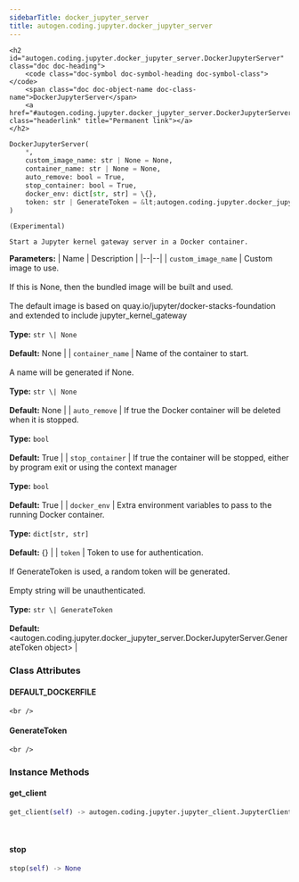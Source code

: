 ```yaml
---
sidebarTitle: docker_jupyter_server
title: autogen.coding.jupyter.docker_jupyter_server
---
```


    <h2 id="autogen.coding.jupyter.docker_jupyter_server.DockerJupyterServer" class="doc doc-heading">
        <code class="doc-symbol doc-symbol-heading doc-symbol-class"></code>
        <span class="doc doc-object-name doc-class-name">DockerJupyterServer</span>
        <a href="#autogen.coding.jupyter.docker_jupyter_server.DockerJupyterServer" class="headerlink" title="Permanent link"></a>
    </h2>

```python
DockerJupyterServer(
    *,
    custom_image_name: str | None = None,
    container_name: str | None = None,
    auto_remove: bool = True,
    stop_container: bool = True,
    docker_env: dict[str, str] = \{},
    token: str | GenerateToken = &lt;autogen.coding.jupyter.docker_jupyter_server.DockerJupyterServer.GenerateToken object>
)
```

    (Experimental)
    
    Start a Jupyter kernel gateway server in a Docker container.

<b>Parameters:</b>
| Name | Description |
|--|--|
| `custom_image_name` | Custom image to use.<br/><br/>If this is None, then the bundled image will be built and used.<br/><br/>The default image is based on quay.io/jupyter/docker-stacks-foundation and extended to include jupyter_kernel_gateway<br/><br/>**Type:** `str \| None`<br/><br/>**Default:** None |
| `container_name` | Name of the container to start.<br/><br/>A name will be generated if None.<br/><br/>**Type:** `str \| None`<br/><br/>**Default:** None |
| `auto_remove` | If true the Docker container will be deleted when it is stopped.<br/><br/>**Type:** `bool`<br/><br/>**Default:** True |
| `stop_container` | If true the container will be stopped, either by program exit or using the context manager<br/><br/>**Type:** `bool`<br/><br/>**Default:** True |
| `docker_env` | Extra environment variables to pass to the running Docker container.<br/><br/>**Type:** `dict[str, str]`<br/><br/>**Default:** \{} |
| `token` | Token to use for authentication.<br/><br/>If GenerateToken is used, a random token will be generated.<br/><br/>Empty string will be unauthenticated.<br/><br/>**Type:** `str \| GenerateToken`<br/><br/>**Default:** &lt;autogen.coding.jupyter.docker_jupyter_server.DockerJupyterServer.GenerateToken object> |

### Class Attributes

<code class="doc-symbol doc-symbol-heading doc-symbol-attribute"></code>
#### DEFAULT_DOCKERFILE
<a href="#autogen.coding.jupyter.docker_jupyter_server.DockerJupyterServer.DEFAULT_DOCKERFILE" class="headerlink" title="Permanent link"></a>

    <br />

<code class="doc-symbol doc-symbol-heading doc-symbol-attribute"></code>
#### GenerateToken
<a href="#autogen.coding.jupyter.docker_jupyter_server.DockerJupyterServer.GenerateToken" class="headerlink" title="Permanent link"></a>

    <br />

### Instance Methods

<code class="doc-symbol doc-symbol-heading doc-symbol-method"></code>
#### get_client
<a href="#autogen.coding.jupyter.docker_jupyter_server.DockerJupyterServer.get_client" class="headerlink" title="Permanent link"></a>

```python
get_client(self) -> autogen.coding.jupyter.jupyter_client.JupyterClient
```

    

<br />

<code class="doc-symbol doc-symbol-heading doc-symbol-method"></code>
#### stop
<a href="#autogen.coding.jupyter.docker_jupyter_server.DockerJupyterServer.stop" class="headerlink" title="Permanent link"></a>

```python
stop(self) -> None
```

    

<br />